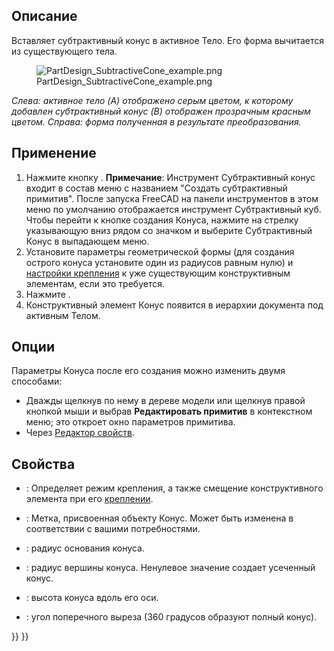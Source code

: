 <languages/>

{{Docnav/ru
|[[PartDesign_SubtractiveSphere/ru|Субтрактивная сфера]]
|[[PartDesign_SubtractiveEllipsoid/ru|Субтрактивный эллипсоид]]
|[[PartDesign_Workbench/ru|Верстак PartDesign]]
|IconL=PartDesign_SubtractiveSphere.svg
|IconR=PartDesign_SubtractiveEllipsoid.svg
|IconC=Workbench_PartDesign.svg
}}

{{GuiCommand/ru
|Name/ru=Субтрактивный конус
|Name=PartDesign_SubtractiveCone
|MenuLocation=Part Design → Создать субтрактивный примитив → Субтрактивный конус
|Workbenches=[[PartDesign_Workbench/ru|PartDesign]]
|Version=0.17
|SeeAlso=[[PartDesign_CompPrimitiveSubtractive/ru|Создать субтрактивный примитив]], [[PartDesign_AdditiveCone/ru|Аддитивный конус]]
}}

<span id="Description"></span>
==Описание==

Вставляет субтрактивный конус в активное Тело. Его форма вычитается из существующего тела.

[[File:PartDesign_SubtractiveCone_example.png|none]]

''Слева: активное тело (A) отображено серым цветом, к которому добавлен субтрактивный конус (B) отображен прозрачным красным цветом. Справа: форма полученная в результате преобразования.''

<span id="Usage"></span>
==Применение==

<div class="mw-translate-fuzzy">
# Нажмите кнопку {{Button|[[Image:PartDesign SubtractiveCone.svg|24px]] '''Субтрактивный конус'''}}. '''Примечание''': Инструмент Субтрактивный конус входит в состав меню с названием "Создать субтрактивный примитив". После запуска FreeCAD на панели инструментов в этом меню по умолчанию отображается инструмент Субтрактивный куб. Чтобы перейти к кнопке создания Конуса, нажмите на стрелку указывающую вниз рядом со значком и выберите Субтрактивный Конус в выпадающем меню.
# Установите параметры геометрической формы (для создания острого конуса установите один из радиусов равным нулю) и [[Part_EditAttachment/ru|настройки крепления]] к уже существующим конструктивным элементам, если это требуется.
# Нажмите {{Button|OK}}.
# Конструктивный элемент Конус появится в иерархии документа под активным Телом.
</div>

<span id="Options"></span>
==Опции== 

Параметры Конуса после его создания можно изменить двумя способами:
* Дважды щелкнув по нему в дереве модели или щелкнув правой кнопкой мыши и выбрав '''Редактировать примитив''' в контекстном меню; это откроет окно параметров примитива.
* Через [[Property_editor/ru|Редактор свойств]].

<span id="Properties"></span>
==Свойства==

* {{PropertyData|Attachment}}: Определяет режим крепления, а также смещение конструктивного элемента при его [[Part_EditAttachment/ru|креплении]].
* {{PropertyData|Label}}: Метка, присвоенная объекту Конус. Может быть изменена в соответствии с вашими потребностями.
* {{PropertyData|Radius1}}: радиус основания конуса.
* {{PropertyData|Radius2}}: радиус вершины конуса. Ненулевое значение создает усеченный конус.
* {{PropertyData|Height}}: высота конуса вдоль его оси.
* {{PropertyData|Angle}}: угол поперечного выреза (360 градусов образуют полный конус).


{{Docnav/ru
|[[PartDesign_SubtractiveSphere/ru|Субтрактивная сфера]]
|[[PartDesign_SubtractiveEllipsoid/ru|Субтрактивный эллипсоид]]
|[[PartDesign_Workbench/ru|Верстак PartDesign]]
|IconL=PartDesign_SubtractiveSphere.svg
|IconR=PartDesign_SubtractiveEllipsoid.svg
|IconC=Workbench_PartDesign.svg
}}

{{PartDesign_Tools_navi{{#translation:}}}}
{{Userdocnavi{{#translation:}}}}